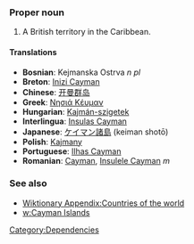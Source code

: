 ===Proper noun===
#A British territory in the Caribbean.
====Translations====

*'''Bosnian''': Kejmanska Ostrva ''n pl''
*'''Breton''': [[Inizi Cayman]]
*'''Chinese''': [[开曼群岛]]
*'''Greek''': [[Νησιά Κέυμαν]]
*'''Hungarian''': [[Kajmán-szigetek]]
*'''Interlingua''': [[Insulas Cayman]]
*'''Japanese''': [[ケイマン諸島]] (keiman shotō)
*'''Polish''': [[Kajmany]]
*'''Portuguese''': [[Ilhas Cayman]]
*'''Romanian''': [[Cayman]], [[Insulele Cayman]] ''m''

===See also===
*[[Wiktionary Appendix:Countries of the world]]
*[[w:Cayman Islands]]

[[Category:Dependencies]]